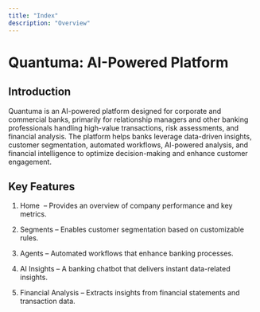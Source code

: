 ```yaml
---
title: "Index"
description: "Overview"
---
```


# Quantuma: AI-Powered Platform

## Introduction

Quantuma is an AI-powered platform designed for corporate and commercial banks, primarily for relationship managers and other banking professionals handling high-value transactions, risk assessments, and financial analysis. The platform helps banks leverage data-driven insights, customer segmentation, automated workflows, AI-powered analysis, and financial intelligence to optimize decision-making and enhance customer engagement.

## Key Features

1. Home  – Provides an overview of company performance and key metrics.

2. Segments – Enables customer segmentation based on customizable rules.

3. Agents – Automated workflows that enhance banking processes.

4. AI Insights – A banking chatbot that delivers instant data-related insights.

5. Financial Analysis – Extracts insights from financial statements and transaction data.